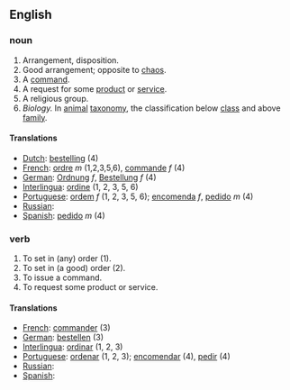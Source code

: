 ==English==

===noun===
# Arrangement, disposition.
# Good arrangement; opposite to [[chaos]].
# A [[command]].
# A request for some [[product]] or [[service]].
# A religious group.
#  ''Biology.''  In [[animal]] [[taxonomy]], the classification below [[class]] and above [[family]].

====Translations====
*[[Dutch]]: [[bestelling]] (4)
*[[French]]: [[ordre]] ''m'' (1,2,3,5,6), [[commande]] ''f'' (4)
*[[German]]: [[Ordnung]] ''f'', [[Bestellung]] ''f'' (4)
*[[Interlingua]]: [[ordine]] (1, 2, 3, 5, 6)
*[[Portuguese]]: [[ordem]] ''f'' (1, 2, 3, 5, 6); [[encomenda]] ''f'', [[pedido]] ''m'' (4)
*[[Russian]]: [[]]
*[[Spanish]]: [[pedido]] ''m'' (4)

===verb===
# To set in (any) order (1).
# To set in (a good) order (2).
# To issue a command.
# To request some product or service.

====Translations====

*[[French]]: [[commander]] (3)
*[[German]]: [[bestellen]] (3)
*[[Interlingua]]: [[ordinar]] (1, 2, 3)
*[[Portuguese]]: [[ordenar]] (1, 2, 3); [[encomendar]] (4), [[pedir]] (4)
*[[Russian]]: [[]]
*[[Spanish]]: [[]]